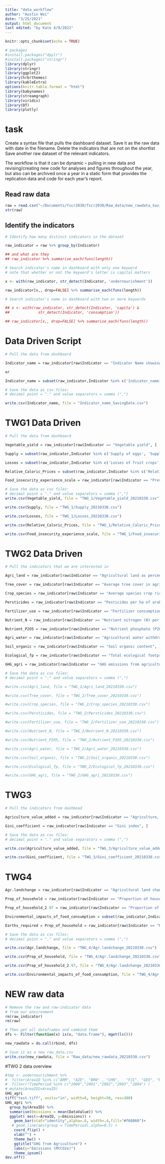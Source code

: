 ```yaml
---
title: "data_workflow"
author: "Austin Wei"
date: "3/25/2021"
output: html_document
last edited: "by Kate 4/9/2021"
---
```


```r
knitr::opts_chunk$set(echo = TRUE)
```


```r
# packages
#install.packages("dpylr")
#install.packages("stringr")
library(dplyr)
library(stringr)
library(ggplot2)
library(hrbrthemes)
library(kableExtra)
options(knitr.table.format = "html")
library(babynames)
library(streamgraph)
library(viridis)
library(DT)
library(plotly)
```

# task

Create a syntax file that pulls the dashboard dataset. 
Save it as the raw data with date in the filename. 
Delete the indicators that are not on the shortlist 
Save another raw dataset of the relevant indicators.

The workflow is that it can be dynamic – pulling in new data and revising/creating new code for analyses and figures throughout the year, but also can be archived once a year in a static form that provides the replication data and code for each year’s report.

## Read raw data
```r
raw = read.csv("~/Documents/fscr2030/fscr2030/Raw_data/new_rawdata_SavingDate.csv")
str(raw)
```

## Identify the indicators
```r
# Identify how many distinct indicators in the dataset

raw_indicator = raw %>% group_by(Indicator)

## and what are they
## raw_indicator %>% summarise_each(funs(length))

# Search indicator's name in dashboard with only one keyword
# note that whether or not the keyword's letter is capital matters

x <- with(raw_indicator, str_detect(Indicator, 'undernourishment')) 

raw_indicator[x,, drop=FALSE] %>% summarise_each(funs(length))

# Search indicator's name in dashboard with two or more keywords

## x <- with(raw_indicator, str_detect(Indicator, 'capita') &
##             str_detect(Indicator, 'consumption'))

## raw_indicator[x,, drop=FALSE] %>% summarise_each(funs(length))

```

# Data Driven Script
```r
# Pull the data from dashboard

Indicator_name = raw_indicator[raw$Indicator == "Indicator Name showing in the data", ]

or

Indicator_name = subset(raw_indicator,Indicator %in% c('Indicator_name1', 'Indicator_name2', 'Indicator_name3') )

# Save the data as csv files:
# decimal point = "." and value separators = comma (",")

write.csv(Indicator_name, file = "Indicator_name_SavingDate.csv")

```

# TWG1 Data Driven
```r
# Pull the data from dashboard

Vegetable_yield = raw_indicator[raw$Indicator == "Vegetable yield", ]

Supply = subset(raw_indicator,Indicator %in% c('Supply of eggs', 'Supply of fish', 'Supply of fruit', 'Supply of meat', 'Supply of milk', 'Supply of pulses', 'Supply of vegetables') )

Losses = subset(raw_indicator,Indicator %in% c('Losses of fruit crops', 'Losses of pulse crops', 'Losses of vegetable crops') )

Relative_Caloric_Prices = subset(raw_indicator,Indicator %in% c('Relative caloric price (RCP) of Fats and oils', 'Relative caloric price (RCP) of Salty snacks', 'Relative caloric price (RCP) of Pulses', 'Relative caloric price (RCP) of Eggs', 'Relative caloric price (RCP) of Fish', 'Relative caloric price (RCP) of green leafy vegetables','Relative caloric price (RCP) of Milk', 'Relative caloric price (RCP) of Vitamin A rich fruits','Relative caloric price (RCP) of Soft drinks','Relative caloric price (RCP) of White meat') )

Food_insecurity_experience_scale = raw_indicator[raw$Indicator == "Prevalence of moderate or severe food insecurity", ]

# Save the data as csv files:
# decimal point = "." and value separators = comma (",")
write.csv(Vegetable_yield, file = "TWG_1/Vegetable_yield_20210330.csv")

write.csv(Supply, file = "TWG_1/Supply_20210330.csv")

write.csv(Losses, file = "TWG_1/Losses_20210330.csv")

write.csv(Relative_Caloric_Prices, file = "TWG_1/Relative_Caloric_Prices_20210330.csv")

write.csv(Food_insecurity_experience_scale, file = "TWG_1/Food_insecurity_experience_scale_20210330.csv")
```




# TWG2 Data Driven
```r
# Pull the indicators that we are interested in

Agri_land = raw_indicator[raw$Indicator == "Agricultural land as percentage of country land area", ]

Tree_cover = raw_indicator[raw$Indicator == "Average tree cover in agricultural land", ]

Crop_species = raw_indicator[raw$Indicator == "Average species crop richness", ]

Persticides = raw_indicator[raw$Indicator == "Pesticides per ha of arable land", ]

Fertilizer_use = raw_indicator[raw$Indicator == "Fertilizer consumption", ]

Nutrient_N = raw_indicator[raw$Indicator == "Nutrient nitrogen (N) per ha of arable land", ]

Nutrient_P2O5 = raw_indicator[raw$Indicator == "Nutrient phosphate (P2O5) per ha of arable land", ]

Agri_water = raw_indicator[raw$Indicator == "Agricultural water withdrawal as percentage of total renewable water resources", ]

Soil_organic = raw_indicator[raw$Indicator == "Soil organic content", ]

Ecological_fp = raw_indicator[raw$Indicator == "Total ecological footprint of production (higher = worst)", ]

GHG_agri = raw_indicator[raw$Indicator == "GHG emissions from agriculture", ]

# Save the data as csv files:
# decimal point = "." and value separators = comma (",")

#write.csv(Agri_land, file = "TWG_2/Agri_land_20210330.csv")

#write.csv(Tree_cover, file = "TWG_2/Tree_cover_20210330.csv")

#write.csv(Crop_species, file = "TWG_2/Crop_species_20210330.csv")

#write.csv(Persticides, file = "TWG_2/Persticides_20210330.csv")

#write.csv(Fertilizer_use, file = "TWG_2/Fertilizer_use_20210330.csv")

#write.csv(Nutrient_N, file = "TWG_2/Nutrient_N_20210330.csv")

#write.csv(Nutrient_P2O5, file = "TWG_2/Nutrient_P2O5_20210330.csv")

#write.csv(Agri_water, file = "TWG_2/Agri_water_20210330.csv")

#write.csv(Soil_organic, file = "TWG_2/Soil_organic_20210330.csv")

#write.csv(Ecological_fp, file = "TWG_2/Ecological_fp_20210330.csv")

#write.csv(GHG_agri, file = "TWG_2/GHG_agri_20210330.csv")
```

# TWG3
```r
# Pull the indicators from dashboad

Agriculture_value_added = raw_indicator[raw$Indicator == "Agriculture, forestry, and fishing, value added per worker", ]

Gini_coefficient = raw_indicator[raw$Indicator == "Gini index", ]

# Save the data as csv files:
# decimal point = "." and value separators = comma (",")

write.csv(Agriculture_value_added, file = "TWG_3/Agriculture_value_added_20210330.csv")

write.csv(Gini_coefficient, file = "TWG_3/Gini_coefficient_20210330.csv")
```

# TWG4
```r
Agr.landchange = raw_indicator[raw$Indicator == "Agricultural land change during the last 10 years", ]

Prop_of_household = raw_indicator[raw$Indicator == "Proportion of household consumption spent on food and beverages", ]

Prop_of_household_2.97 = raw_indicator[raw$Indicator == "Proportion of household consumption spent on food and beverages (households consuming less than $2.97 per person a day)", ]

Environmental_impacts_of_food_consumption = subset(raw_indicator,Indicator %in% c('Per capita biodiversity impact of food consumption', 'Per capita GHG emissions of food consumption', 'Per capita eutrophication of food consumption', 'Per capita water use linked to food consumption') )

Earths_required	= Prop_of_household = raw_indicator[raw$Indicator == "Number of Earths required", ]

# Save the data as csv files:
# decimal point = "." and value separators = comma (",")

write.csv(Agr.landchange, file = "TWG_4/Agr.landchange_20210330.csv")

write.csv(Prop_of_household, file = "TWG_4/Agr.landchange_20210330.csv")

write.csv(Prop_of_household_2.97, file = "TWG_4/Agr.landchange_20210330.csv")

write.csv(Environmental_impacts_of_food_consumption, file = "TWG_4/Agr.landchange_20210330.csv")

```

# NEW raw data
```r
# Remove the raw and raw-indicator data
# from our environment
rm(raw_indicator)
rm(raw)

# Then get all dataframes and combind them
dfs <- Filter(function(x) is(x, "data.frame"), mget(ls()))

new_rawdata = do.call(rbind, dfs)

# Save it as a new raw_data.csv
write.csv(new_rawdata, file = "Raw_data/new_rawdata_20210330.csv")

```

#TWG 2 data overview
```r
#tmp <- undernourishment %>%
#  filter(AreaID %in% c("ARM", "AZE", "BRN" , "CHN",   "FJI", "GEO", "HKG", "IDN", "KAZ"))
#  filter(!TimePeriod %in% c("2000","2001","2002","2003","2004") )
# mutate(AreaID2=AreaID)
GHG_agri
tiff("test.tiff", units="in", width=8, height=50, res=300)
GHG_agri %>%
  group_by(AreaID) %>% 
  summarise(Emissions = mean(DataValue)) %>%
  ggplot( aes(x=AreaID, y=Emissions)) +
    geom_bar(stat="identity",alpha=.6, width=.4,fill="#f68060")+
   # geom_line(aes(group = TimePeriod),alpha=0.5) +
    coord_flip() +
    xlab("") +
    theme_bw() +
    ggtitle("GHG from Agriculture") +
    labs(y="Emissions (MtCO2e)")
    theme_ipsum()
dev.off()


```







